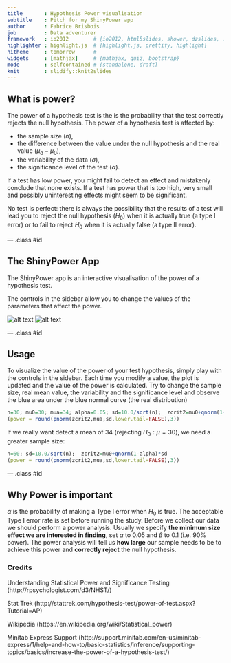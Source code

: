 ```yaml
---
title       : Hypothesis Power visualisation
subtitle    : Pitch for my ShinyPower app
author      : Fabrice Brisbois
job         : Data adventurer
framework   : io2012        # {io2012, html5slides, shower, dzslides, ...}
highlighter : highlight.js  # {highlight.js, prettify, highlight}
hitheme     : tomorrow      # 
widgets     : [mathjax]     # {mathjax, quiz, bootstrap}
mode        : selfcontained # {standalone, draft}
knit        : slidify::knit2slides
---
```


## What is power?

The power of a hypothesis test is the is the probability that the test correctly rejects the null hypothesis. The power of a hypothesis test is affected by:

- the sample size ($n$),
- the difference between the value under the null hypothesis and the real value  ($\mu_a-\mu_0$),
- the variability of the data ($\sigma$),
- the significance level of the test ($\alpha$).

If a test has low power, you might fail to detect an effect and mistakenly conclude that none exists.
If a test has power that is too high, very small and possibly uninteresting effects might seem to be significant. 

No test is perfect: there is always the possibility that the results of a test will lead you to reject the null hypothesis ($H_0$) when it is actually true (a type I error) or to fail to reject $H_0$ when it is actually false (a type II error).

--- .class #id 

## The ShinyPower App

The ShinyPower app is an interactive visualisation of the power of a hypothesis test.

The controls in the sidebar allow you to change the values of the parameters that affect the power.

![alt text](images/shinypower02.png)
![alt text](images/shinypower01.png)

--- .class #id 

## Usage

To visualize the value of the power of your test hypothesis, simply play with the controls in the sidebar. Each time you modify a value, the plot is updated and the value of the power is calculated. Try to change the sample size, real mean value, the variability and the significance level and observe the blue area under the blue normal curve (the real distribution)

```r
n=30; mu0=30; mua=34; alpha=0.05; sd=10.0/sqrt(n);  zcrit2=mu0+qnorm(1-alpha)*sd
(power = round(pnorm(zcrit2,mua,sd,lower.tail=FALSE),3))
```

If we really want detect a mean of 34 (rejecting $H_0:\mu=30$), we need a greater sample size:

```r
n=60; sd=10.0/sqrt(n);  zcrit2=mu0+qnorm(1-alpha)*sd
(power = round(pnorm(zcrit2,mua,sd,lower.tail=FALSE),3))
```

--- .class #id 

## Why Power is important

$\alpha$ is the probability of making a Type I error when $H_0$ is true. The acceptable Type I error rate is set before running the study. Before we collect our data we should perform a power analysis. Usually we specify **the minimum size effect we are interested in finding**, set $\alpha$ to 0.05 and $\beta$ to 0.1 (i.e. 90% power). The power analysis will tell us **how large** our sample needs to be to achieve this power and **correctly reject** the null hypothesis.

### Credits

Understanding Statistical Power and Significance Testing (http://rpsychologist.com/d3/NHST/)

Stat Trek (http://stattrek.com/hypothesis-test/power-of-test.aspx?Tutorial=AP)

Wikipedia (https://en.wikipedia.org/wiki/Statistical_power)

Minitab Express Support (http://support.minitab.com/en-us/minitab-express/1/help-and-how-to/basic-statistics/inference/supporting-topics/basics/increase-the-power-of-a-hypothesis-test/)

<style>
strong {
  font-weight: bold;
}
em {
  font-style: italic;
}
</style>

